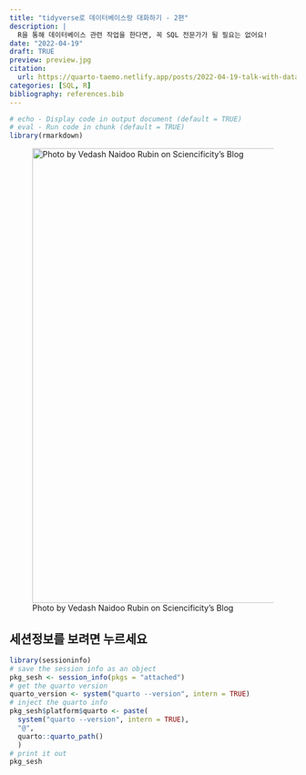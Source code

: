 ```yaml
---
title: "tidyverse로 데이터베이스랑 대화하기 - 2편"
description: |
  R을 통해 데이터베이스 관련 작업을 한다면, 꼭 SQL 전문가가 될 필요는 없어요!
date: "2022-04-19"
draft: TRUE
preview: preview.jpg
citation:
  url: https://quarto-taemo.netlify.app/posts/2022-04-19-talk-with-database-using-tidyverse-part-ii/talk-with-database-using-tidyverse-part-ii.html
categories: [SQL, R]
bibliography: references.bib
---
```


```r
# echo - Display code in output document (default = TRUE)
# eval - Run code in chunk (default = TRUE)
library(rmarkdown)
```

![Photo by Vedash Naidoo Rubin on Sciencificity's Blog](preview.png){width="800"}

::: {.callout-tip collapse="true"}
## 세션정보를 보려면 누르세요

```r
library(sessioninfo)
# save the session info as an object
pkg_sesh <- session_info(pkgs = "attached")
# get the quarto version
quarto_version <- system("quarto --version", intern = TRUE)
# inject the quarto info
pkg_sesh$platform$quarto <- paste(
  system("quarto --version", intern = TRUE), 
  "@", 
  quarto::quarto_path()
  )
# print it out
pkg_sesh
```
:::
